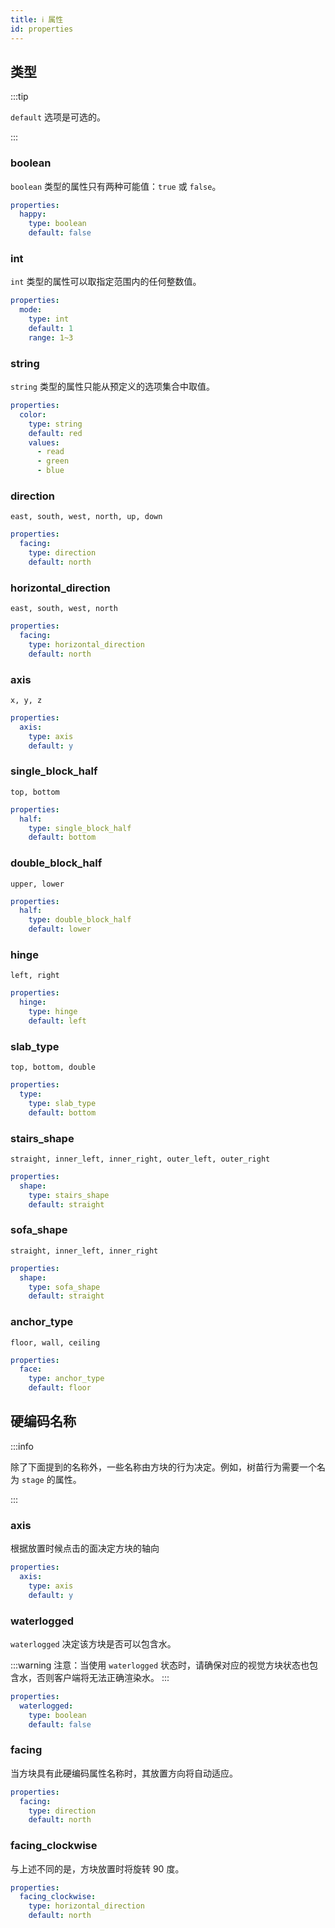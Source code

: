 ```yaml
---
title: ℹ️ 属性
id: properties
---
```


## 类型

:::tip

`default` 选项是可选的。

:::

### boolean

`boolean` 类型的属性只有两种可能值：`true` 或 `false`。

```yaml
properties:
  happy:
    type: boolean
    default: false
```

### int

`int` 类型的属性可以取指定范围内的任何整数值。

```yaml
properties:
  mode:
    type: int
    default: 1
    range: 1~3
```

### string

`string` 类型的属性只能从预定义的选项集合中取值。

```yaml
properties:
  color:
    type: string
    default: red
    values:
      - read
      - green
      - blue
```

### direction

`east, south, west, north, up, down`

```yaml
properties:
  facing:
    type: direction
    default: north
```

### horizontal\_direction

`east, south, west, north`

```yaml
properties:
  facing:
    type: horizontal_direction
    default: north
```

### axis

`x, y, z`

```yaml
properties:
  axis:
    type: axis
    default: y
```

### single\_block\_half

`top, bottom`

```yaml
properties:
  half:
    type: single_block_half
    default: bottom
```

### double\_block\_half

`upper, lower`

```yaml
properties:
  half:
    type: double_block_half
    default: lower
```

### hinge

`left, right`

```yaml
properties:
  hinge:
    type: hinge
    default: left
```


### slab\_type

`top, bottom, double`

```yaml
properties:
  type:
    type: slab_type
    default: bottom
```

### stairs\_shape

`straight, inner_left, inner_right, outer_left, outer_right`

```yaml
properties:
  shape:
    type: stairs_shape
    default: straight
```

### sofa\_shape

`straight, inner_left, inner_right`

```yaml
properties:
  shape:
    type: sofa_shape
    default: straight
```

### anchor\_type

`floor, wall, ceiling`

```yaml
properties:
  face:
    type: anchor_type
    default: floor
```

## 硬编码名称

:::info

除了下面提到的名称外，一些名称由方块的行为决定。例如，树苗行为需要一个名为 `stage` 的属性。

:::

### axis

根据放置时候点击的面决定方块的轴向

```yaml
properties:
  axis:
    type: axis
    default: y
```

### waterlogged

`waterlogged` 决定该方块是否可以包含水。

:::warning
注意：当使用 `waterlogged` 状态时，请确保对应的视觉方块状态也包含水，否则客户端将无法正确渲染水。
:::

```yaml
properties:
  waterlogged:
    type: boolean
    default: false
```

### facing

当方块具有此硬编码属性名称时，其放置方向将自动适应。

```yaml
properties:
  facing:
    type: direction
    default: north
```

### facing\_clockwise

与上述不同的是，方块放置时将旋转 90 度。

```yaml
properties:
  facing_clockwise:
    type: horizontal_direction
    default: north
```
